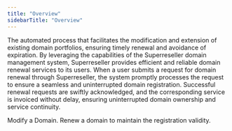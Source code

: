 ```yaml
---
title: "Overview"
sidebarTitle: "Overview"
---
```


The automated process that facilitates the modification and extension of existing domain portfolios, ensuring timely renewal and avoidance of expiration. By leveraging the capabilities of the Superreseller domain management system, Superreseller provides efficient and reliable domain renewal services to its users.
When a user submits a request for domain renewal through Superreseller, the system promptly processes the request to ensure a seamless and uninterrupted domain registration. Successful renewal requests are swiftly acknowledged, and the corresponding service is invoiced without delay, ensuring uninterrupted domain ownership and service continuity.


</Note>
<CardGroup>
  <Card
    title="Renewal Commands"
    icon="screwdriver-wrench"
    href="/domainportfolio/modify"
  >
    Modify a Domain.
  </Card>
  <Card
    title="Registration Policy"
    icon="hexagon-plus"
    href="/commandgroup/domains/renew"
  >
    Renew a domain to maintain the registration validity.
  </Card>
</CardGroup>
